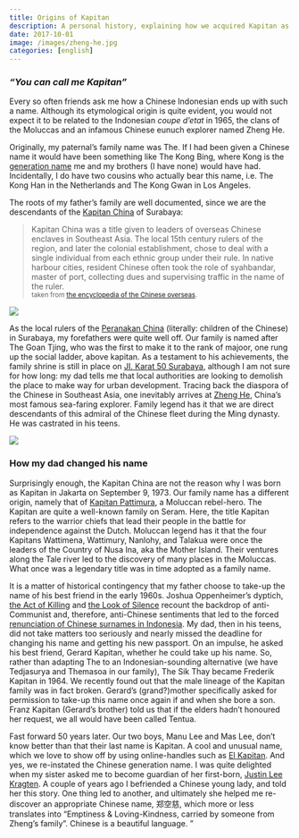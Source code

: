 ```yaml
---
title: Origins of Kapitan
description: A personal history, explaining how we acquired Kapitan as our family name.
date: 2017-10-01
image: /images/zheng-he.jpg
categories: [english]
---
```


### _"You can call me Kapitan"_

Every so often friends ask me how a Chinese Indonesian ends up with such a name. Although its etymological origin is quite evident, you would not expect it to be related to the Indonesian _coupe d'etat_ in 1965, the clans of the Moluccas and an infamous Chinese eunuch explorer named Zheng He.

::: {.grid}
::: {.g-col-8}
Originally, my paternal’s family name was The. If I had been given a Chinese name it would have been something like The Kong Bing, where Kong is the [generation name](https://en.wikipedia.org/wiki/Generation_name) me and my brothers (I have none) would have had. Incidentally, I do have two cousins who actually bear this name, i.e. The Kong Han in the Netherlands and The Kong Gwan in Los Angeles. 

The roots of my father’s family are well documented, since we are the descendants of the [Kapitan China](https://en.wikipedia.org/wiki/Kapitan_Cina) of Surabaya:

> Kapitan China was a title given to leaders of overseas Chinese enclaves in Southeast Asia. The local 15th century rulers of the region, and later the colonial establishment, chose to deal with a single individual from each ethnic group under their rule. In native harbour cities, resident Chinese often took the role of syahbandar, master of port, collecting dues and supervising traffic in the name of the ruler. <br><small class="text-muted">taken from <a href=https://www.goodreads.com/book/show/1326399.The_Encyclopedia_of_the_Chinese_Overseas/>the encyclopedia of the Chinese overseas</a>.</small>
:::

::: {.g-col-4}
![](/images/the-kapitan.jpg)
:::
:::

As the local rulers of the [Peranakan China](https://en.wikipedia.org/wiki/Peranakan) (literally: children of the Chinese) in Surabaya, my forefathers were quite well off. Our family is named after The Goan Tjing, who was the first to make it to the rank of majoor, one rung up the social ladder, above kapitan. As a testament to his achievements, the family shrine is still in place on [JI. Karat 50 Surabaya](https://goo.gl/maps/QzJB9LKaEWv), although I am not sure for how long: my dad tells me that local authorities are looking to demolish the place to make way for urban development. Tracing back the diaspora of the Chinese in Southeast Asia, one inevitably arrives at [Zheng He](https://en.wikipedia.org/wiki/Zheng_He), China’s most famous sea-faring explorer. Family legend has it that we are direct descendants of this admiral of the Chinese fleet during the Ming dynasty. He was castrated in his teens.

![](/images/rumah-sembahyang-the.jpg)

### How my dad changed his name

Surprisingly enough, the Kapitan China are not the reason why I was born as Kapitan in Jakarta on September 9, 1973. Our family name has a different origin, namely that of [Kapitan Pattimura](https://en.wikipedia.org/wiki/Pattimura ), a Moluccan rebel-hero. The Kapitan are quite a well-known family on Seram. Here, the title Kapitan refers to the warrior chiefs that lead their people in the battle for independence against the Dutch. Moluccan legend has it that the four Kapitans Wattimena, Wattimury, Nanlohy, and Talakua were once the leaders of the Country of Nusa Ina, aka the Mother Island. Their ventures along the Tale river led to the discovery of many places in the Moluccas. What once was a legendary title was in time adopted as a family name.

It is a matter of historical contingency that my father choose to take-up the name of his best friend in the early 1960s. Joshua Oppenheimer’s dyptich, [the Act of Killing](https://en.wikipedia.org/wiki/The_Act_of_Killing) and [the Look of Silence](http://thelookofsilence.com/) recount the backdrop of anti-Communist and, therefore, anti-Chinese sentiments that led to the forced [renunciation of Chinese surnames in Indonesia](https://en.wikipedia.org/wiki/Legislation_on_Chinese_Indonesians). My dad, then in his teens, did not take matters too seriously and nearly missed the deadline for changing his name and getting his new passport. On an impulse, he asked his best friend, Gerard Kapitan, whether he could take up his name. So, rather than adapting The to an Indonesian-sounding alternative (we have Tedjasurya and Themasoa in our family), The Sik Thay became Frederik Kapitan in 1964. We recently found out that the male lineage of the Kapitan family was in fact broken. Gerard’s (grand?)mother specifically asked for permission to take-up this name once again if and when she bore a son. Franz Kapitan (Gerard’s brother) told us that if the elders hadn’t honoured her request, we all would have been called Tentua. 

Fast forward 50 years later. Our two boys, Manu Lee and Mas Lee, don’t know better than that their last name is Kapitan. A cool and unusual name, which we love to show off by using online-handles such as [El Kapitan](https://en.wikipedia.org/wiki/El_Capitan). And yes, we re-instated the Chinese generation name. I was quite delighted when my sister asked me to become guardian of her first-born, [Justin Lee Kragten](https://www.facebook.com/justinlee.kragten). A couple of years ago I befriended a Chinese young lady, and told her this story. One thing led to another, and ultimately she helped me re-discover an appropriate Chinese name, 郑空慈, which more or less translates into "Emptiness & Loving-Kindness, carried by someone from Zheng’s family". Chinese is a beautiful language.
"